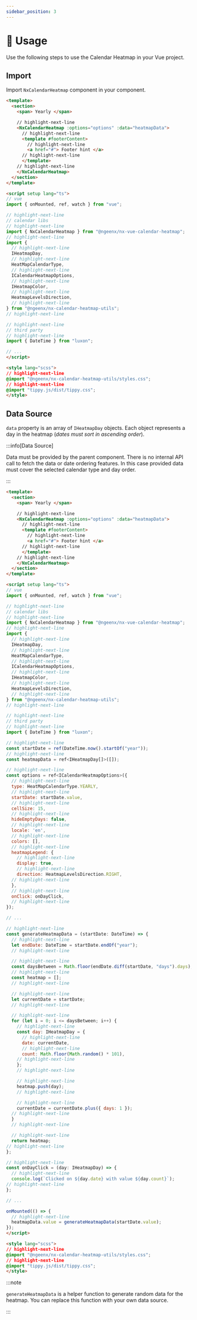 ```yaml
---
sidebar_position: 3
---
```


# 🚀 Usage

Use the following steps to use the Calendar Heatmap in your Vue project.

## Import

Import `NxCalendarHeatmap` component in your component.

```html  title="App.vue"
<template>
  <section>
    <span> Yearly </span>

    // highlight-next-line
    <NxCalendarHeatmap :options="options" :data="heatmapData">
      // highlight-next-line
      <template #footerContent>
        // highlight-next-line
        <a href="#"> Footer hint </a>
      // highlight-next-line
      </template>
    // highlight-next-line
    </NxCalendarHeatmap>
  </section>
</template>

<script setup lang="ts">
// vue
import { onMounted, ref, watch } from "vue";

// highlight-next-line
// calendar libs
// highlight-next-line
import { NxCalendarHeatmap } from "@ngeenx/nx-vue-calendar-heatmap";
// highlight-next-line
import {
  // highlight-next-line
  IHeatmapDay,
  // highlight-next-line
  HeatMapCalendarType,
  // highlight-next-line
  ICalendarHeatmapOptions,
  // highlight-next-line
  IHeatmapColor,
  // highlight-next-line
  HeatmapLevelsDirection,
  // highlight-next-line
} from "@ngeenx/nx-calendar-heatmap-utils";
// highlight-next-line

// highlight-next-line
// third party
// highlight-next-line
import { DateTime } from "luxon";

// ...
</script>

<style lang="scss">
// highlight-next-line
@import "@ngeenx/nx-calendar-heatmap-utils/styles.css";
// highlight-next-line
@import "tippy.js/dist/tippy.css";
</style>
```

## Data Source

`data` property is an array of `IHeatmapDay` objects. Each object represents a day in the heatmap (*dates must sort in ascending order*).

:::info[Data Source]

Data must be provided by the parent component. There is no internal API call to fetch the data or date ordering features. In this case provided data must cover the selected calendar type and day order.

:::

```html  title="App.vue"
<template>
  <section>
    <span> Yearly </span>

    // highlight-next-line
    <NxCalendarHeatmap :options="options" :data="heatmapData">
      // highlight-next-line
      <template #footerContent>
        // highlight-next-line
        <a href="#"> Footer hint </a>
      // highlight-next-line
      </template>
    // highlight-next-line
    </NxCalendarHeatmap>
  </section>
</template>

<script setup lang="ts">
// vue
import { onMounted, ref, watch } from "vue";

// highlight-next-line
// calendar libs
// highlight-next-line
import { NxCalendarHeatmap } from "@ngeenx/nx-vue-calendar-heatmap";
// highlight-next-line
import {
  // highlight-next-line
  IHeatmapDay,
  // highlight-next-line
  HeatMapCalendarType,
  // highlight-next-line
  ICalendarHeatmapOptions,
  // highlight-next-line
  IHeatmapColor,
  // highlight-next-line
  HeatmapLevelsDirection,
  // highlight-next-line
} from "@ngeenx/nx-calendar-heatmap-utils";
// highlight-next-line

// highlight-next-line
// third party
// highlight-next-line
import { DateTime } from "luxon";

// highlight-next-line
const startDate = ref(DateTime.now().startOf("year"));
// highlight-next-line
const heatmapData = ref<IHeatmapDay[]>([]);

// highlight-next-line
const options = ref<ICalendarHeatmapOptions>({
  // highlight-next-line
  type: HeatMapCalendarType.YEARLY,
  // highlight-next-line
  startDate: startDate.value,
  // highlight-next-line
  cellSize: 15,
  // highlight-next-line
  hideEmptyDays: false,
  // highlight-next-line
  locale: 'en',
  // highlight-next-line
  colors: [],
  // highlight-next-line
  heatmapLegend: {
    // highlight-next-line
    display: true,
    // highlight-next-line
    direction: HeatmapLevelsDirection.RIGHT,
  // highlight-next-line
  },
  // highlight-next-line
  onClick: onDayClick,
  // highlight-next-line
});

// ...

// highlight-next-line
const generateHeatmapData = (startDate: DateTime) => {
  // highlight-next-line
  let endDate: DateTime = startDate.endOf("year");
  // highlight-next-line

  // highlight-next-line
  const daysBetween = Math.floor(endDate.diff(startDate, "days").days);
  // highlight-next-line
  const heatmap = [];
  // highlight-next-line

  // highlight-next-line
  let currentDate = startDate;
  // highlight-next-line

  // highlight-next-line
  for (let i = 0; i <= daysBetween; i++) {
    // highlight-next-line
    const day: IHeatmapDay = {
      // highlight-next-line
      date: currentDate,
      // highlight-next-line
      count: Math.floor(Math.random() * 101),
    // highlight-next-line
    };
    // highlight-next-line

    // highlight-next-line
    heatmap.push(day);
    // highlight-next-line

    // highlight-next-line
    currentDate = currentDate.plus({ days: 1 });
  // highlight-next-line
  }
  // highlight-next-line

  // highlight-next-line
  return heatmap;
// highlight-next-line
};

// highlight-next-line
const onDayClick = (day: IHeatmapDay) => {
  // highlight-next-line
  console.log(`Clicked on ${day.date} with value ${day.count}`);
// highlight-next-line
};

// ...

onMounted(() => {
  // highlight-next-line
  heatmapData.value = generateHeatmapData(startDate.value);
});
</script>

<style lang="scss">
// highlight-next-line
@import "@ngeenx/nx-calendar-heatmap-utils/styles.css";
// highlight-next-line
@import "tippy.js/dist/tippy.css";
</style>
```


:::note

`generateHeatmapData` is a helper function to generate random data for the heatmap. You can replace this function with your own data source.

:::
